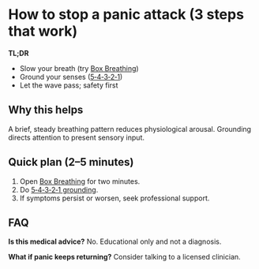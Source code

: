 
# How to stop a panic attack (3 steps that work)

**TL;DR**
- Slow your breath (try [Box Breathing](/calm/box-breathing))
- Ground your senses ([5‑4‑3‑2‑1](/calm/grounding-54321))
- Let the wave pass; safety first

## Why this helps
A brief, steady breathing pattern reduces physiological arousal. Grounding directs attention to present sensory input.

## Quick plan (2–5 minutes)
1. Open [Box Breathing](/calm/box-breathing) for two minutes.
2. Do [5‑4‑3‑2‑1 grounding](/calm/grounding-54321).
3. If symptoms persist or worsen, seek professional support.

## FAQ
**Is this medical advice?** No. Educational only and not a diagnosis.

**What if panic keeps returning?** Consider talking to a licensed clinician.
